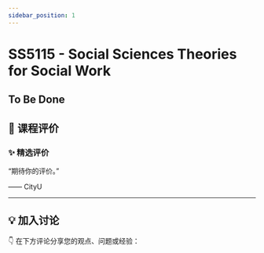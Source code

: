 ```yaml
---
sidebar_position: 1
---
```



# SS5115 - Social Sciences Theories for Social Work

## To Be Done

## **💬 课程评价**

### ✨ **精选评价**
<div className={commentStyles.commentBox}>
    <p className={commentStyles.commentText}>
        “期待你的评价。”
    </p>
    <p className={commentStyles.commentAuthor}>—— CityU</p>
</div>

---

## **💡 加入讨论**

👇 在下方评论分享您的观点、问题或经验：
<Utterances />
